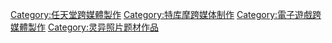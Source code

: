 {{cat main}}

{{DEFAULTSORT:Zero}}
[[Category:任天堂跨媒體製作|Category:任天堂跨媒體製作]]
[[Category:特库摩跨媒体制作|Category:特库摩跨媒体制作]]
[[Category:電子遊戲跨媒體製作|Category:電子遊戲跨媒體製作]]
[[Category:灵异照片题材作品|Category:灵异照片题材作品]]